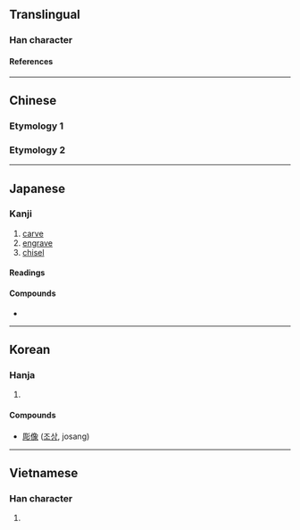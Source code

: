 {{also|雕}}
{{character info}}
{{character info|0x2F89A}}
==Translingual==

===Han character===
{{Han char|rn=59|rad=彡|as=08|sn=11|four=72222|canj=BRHHH|ids=⿰周彡}}

====References====
{{Han ref|kx=0363.230|dkj=09995|dj=0683.030|hdz=20855.040|uh=5F6B|ud=24427|bh=B16E|bd=45422}}
{{Han ref|uh=2F89A}}

----

==Chinese==

===Etymology 1===
{{zh-see|雕|v}}

===Etymology 2===
{{zh-see|凋|v}}

----

==Japanese==
{{ja-kanji forms|&#x2F89A;|c=y}}

===Kanji===
{{ja-kanji|grade=c|kyu=&#x2F89A;|rs=彡08}}

# [[carve]]
# [[engrave]]
# [[chisel]]

====Readings====
{{ja-readings
|goon=ちょう
|kanon=ちょう
|kun=ほ-る, ぼ-り
}}

====Compounds====
* {{ja-r|彫%刻|ちょう%こく}}

----

==Korean==

===Hanja===
{{ko-hanja|hangeul=조|eumhun=|rv=jo|mr=cho|y=co}}

# {{rfdef|ko|sort=彡08}}

====Compounds====
* [[彫像]] ([[조상]], josang)

----

==Vietnamese==

===Han character===
{{vi-readings|reading=điêu, đêu|rs=彡08}}

# {{rfdef|vi}}